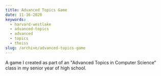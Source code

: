 ```yaml
---
title: Advanced Topics Game
date: 11-16-2020
keywords:
  - harvard-westlake
  - advanced-topics
  - advanced
  - topics
  - theiss
slug: /archive/advanced-topics-game
---
```



A game I created as part of an "Advanced Topics in Computer Science" class in my senior year of high school.

<GameCanvas />
